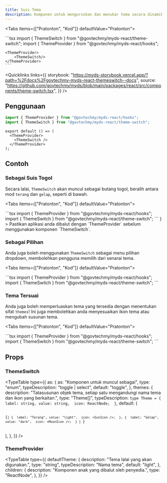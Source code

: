```yaml
---
title: Suis Tema
description: Komponen untuk menguruskan dan menukar tema secara dinamik, menggunakan hook useTheme
---
```



<ThemeProvider>

<Tabs items={["Pratonton", "Kod"]} defaultValue="Pratonton">
  <Tab value="Pratonton">
    <div className="flex justify-center">
        <ThemeSwitch/>
    </div>
  </Tab>
  <Tab value="Kod">
    ```tsx
    import { ThemeSwitch } from "@govtechmy/myds-react/theme-switch";
    import { ThemeProvider } from "@govtechmy/myds-react/hooks";

    <ThemeProvider>
        <ThemeSwitch/>
    </ThemeProvider>
    ```

  </Tab>
</Tabs>

<Quicklinks
  links={{
    storybook:
      "https://myds-storybook.vercel.app/?path=%2Fdocs%2Fgovtechmy-myds-react-themeswitch--docs",
    source:
      "https://github.com/govtechmy/myds/blob/main/packages/react/src/components/theme-switch.tsx",
  }}
/>

## Penggunaan

```ts copy title="Import"
import { ThemeProvider } from "@govtechmy/myds-react/hooks";
import { ThemeSwitch } from "@govtechmy/myds-react/theme-switch";
```

```tsx copy title="Anatomi" title="Pelaksanaan"
export default () => (
  <ThemeProvider>
    <ThemeSwitch />
  </ThemeProvider>
);
```

## Contoh

### Sebagai Suis Togol

Secara lalai, `ThemeSwitch` akan muncul sebagai butang togol, beralih antara mod `terang` dan `gelap`, seperti di bawah.

<Tabs items={["Pratonton", "Kod"]} defaultValue="Pratonton">
  <Tab value="Pratonton">
    <div className="flex justify-center">
      <ThemeSwitch as="toggle" />
    </div>

  </Tab>
  <Tab value="Kod">
```tsx
import { ThemeProvider } from "@govtechmy/myds-react/hooks";
import { ThemeSwitch } from "@govtechmy/myds-react/theme-switch";

<ThemeProvider>
  <ThemeSwitch as="toggle" />
</ThemeProvider>
```

</Tab>
</Tabs>
<Callout
  type="info"
  title="Penting"
  className="bg-bg-primary-50 text-txt-primary border-transparent"
  icon={<InfoIcon className="size-5" />}
>
  Pastikan aplikasi anda dibalut dengan `ThemeProvider` sebelum menggunakan
  komponen `ThemeSwitch`.
</Callout>

### Sebagai Pilihan

Anda juga boleh menggunakan `ThemeSwitch` sebagai menu pilihan dropdown, membolehkan pengguna memilih dari senarai tema.

<Tabs items={["Pratonton", "Kod"]} defaultValue="Pratonton">
<Tab value="Pratonton">
  <div className="flex justify-center">
    <ThemeSwitch as="select" />
  </div>
</Tab>
<Tab value="Kod">
```tsx
import { ThemeProvider } from "@govtechmy/myds-react/hooks";
import { ThemeSwitch } from "@govtechmy/myds-react/theme-switch";

<ThemeProvider>
  <ThemeSwitch as="select" />
</ThemeProvider>
```

  </Tab>
</Tabs>

### Tema Tersuai

Anda juga boleh memperluaskan tema yang tersedia dengan menentukan sifat `themes`! Ini juga membolehkan anda menyesuaikan ikon tema atau mengubah susunan tema.

<Tabs items={["Pratonton", "Kod"]} defaultValue="Pratonton">
<Tab value="Pratonton">
  <div className="flex justify-center gap-6 items-center">
  <ThemeSwitch
    as="toggle"
    themes={[
      {
        icon: "🌞",
        label: "Terang",
        value: "light",
      },
      {
        icon: "🌚",
        label: "Gelap",
        value: "dark",
      },
      {
        icon: "🌐",
        label: "Sistem",
        value: "system",
      },
    ]}
  />
  <ThemeSwitch
    as="select"
    themes={[
      {
        icon: "🌞",
        label: "Terang",
        value: "light",
      },
      {
        icon: "🌚",
        label: "Gelap",
        value: "dark",
      },
      {
        icon: "🌐",
        label: "Sistem",
        value: "system",
      },
    ]}
  />
  </div>
</Tab>
<Tab value="Kod">
```tsx
import { ThemeProvider } from "@govtechmy/myds-react/hooks";
import { ThemeSwitch } from "@govtechmy/myds-react/theme-switch";

<ThemeProvider>
  <ThemeSwitch
    as="toggle"
    themes={[
      {
        icon: "🌞",
        label: "Terang",
        value: "light",
      },
      {
        icon: "🌚",
        label: "Gelap",
        value: "dark",
      },
      {
        icon: "🌐",
        label: "Sistem",
        value: "system",
      },
    ]}
  />
  <ThemeSwitch
    as="select"
    themes={[
      {
        icon: "🌞",
        label: "Terang",
        value: "light",
      },
      {
        icon: "🌚",
        label: "Gelap",
        value: "dark",
      },
      {
        icon: "🌐",
        label: "Sistem",
        value: "system",
      },
    ]}
  />
</ThemeProvider>
```

  </Tab>
</Tabs>

## Props

### ThemeSwitch

<TypeTable
  type={{
    as: {
      as: "Komponen untuk muncul sebagai",
      type: "enum",
      typeDescription: "toggle | select",
      default: "toggle",
    },
    themes: {
      description:
        "Tatasusunan objek tema, setiap satu mengandungi nama tema dan ikon yang berkaitan.",
      type: "Theme[]",
      typeDescription: `type Theme = { 
    label: string,
    value: string, 
    icon: ReactNode; 
}`,
      default: (
        <pre>
          <code>
            {`[
    { 
        label: "Terang",
        value: "light", 
        icon: <SunIcon />; 
    },
    { 
        label: "Gelap",
        value: "dark", 
        icon: <MoonIcon />; 
    }
]
`}
          </code>
        </pre>
      ),
    },
  }}
/>

### ThemeProvider

<TypeTable
  type={{
    defaultTheme: {
      description: "Tema lalai yang akan digunakan.",
      type: "string",
      typeDescription: "Nama tema",
      default: "light",
    },
    children: {
      description: "Komponen anak yang dibalut oleh penyedia.",
      type: "ReactNode",
    },
  }}
/>

</ThemeProvider>
